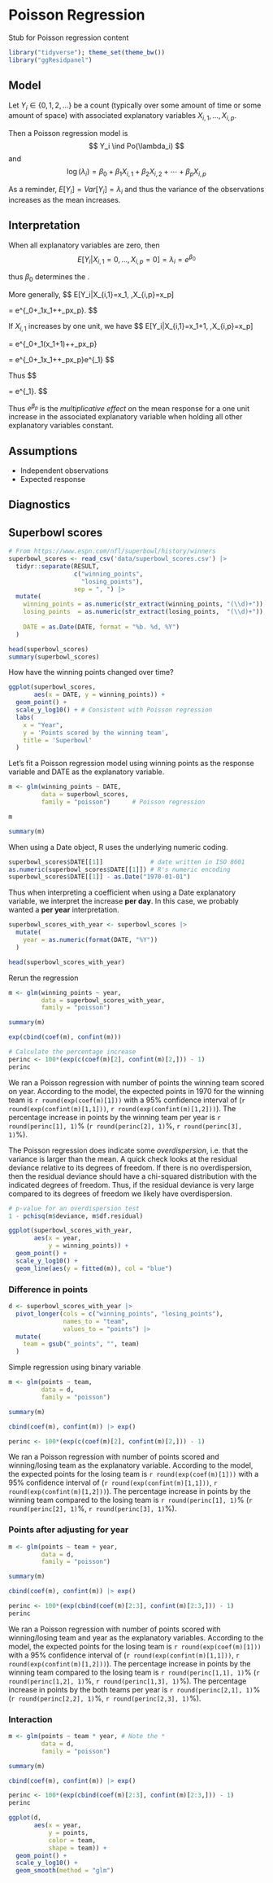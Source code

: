 # Poisson Regression

Stub for Poisson regression content

```r
library("tidyverse"); theme_set(theme_bw())
library("ggResidpanel")
```

## Model

Let $Y_i\in\{0,1,2,\ldots\}$ be a count (typically over some amount of time
or some amount of space) with associated explanatory variables 
$X_{i,1}, \ldots, X_{i,p}$.

Then a Poisson regression model is 
$$
Y_i \ind Po(\lambda_i) 
$$
and
$$
\log(\lambda_i) 
= \beta_0+\beta_1 X_{i,1} + \beta_2 X_{i,2} + \cdots +\beta_p X_{i,p} 
$$

As a reminder, $E[Y_i] = Var[Y_i] = \lambda_i$ and thus the variance of the 
observations increases as the mean increases. 


## Interpretation

When all explanatory variables are zero, then 
$$ 
E[Y_i|X_{i,1}=0, \ldots,X_{i,p}=0]  = \lambda_i  = e^{\beta_0}
$$

thus $\beta_0$ determines the \alert{expected response when all explanatory
variables are zero}.

More generally, 
$$ 
E[Y_i|X_{i,1}=x_1, \ldots,X_{i,p}=x_p] 
 
= e^{\beta_0+\beta_1x_1+\cdots+\beta_px_p}.
$$

If $X_{i,1}$  increases by one unit, we have 
$$ 
E[Y_i|X_{i,1}=x_1+1, \ldots,X_{i,p}=x_p] 
 
= e^{\beta_0+\beta_1(x_1+1)+\cdots+\beta_px_p}

= e^{\beta_0+\beta_1x_1+\cdots+\beta_px_p}e^{\beta_1}
$$

Thus 
$$
\frac{E[Y_i|X_{i,1}=x_1+1, \ldots,X_{i,p}=x_p]}{E[Y_i|X_{i,1}=x_1\phantom{+1}, \ldots,X_{i,p}=x_p]} 
 
= e^{\beta_1}.
$$

Thus $e^{\beta_p}$ is the *multiplicative effect* on the mean response for
a one unit increase in the associated explanatory variable when holding all
other explanatory variables constant.

## Assumptions

- Independent observations
- Expected response 

## Diagnostics



## Superbowl scores

```r
# From https://www.espn.com/nfl/superbowl/history/winners
superbowl_scores <- read_csv('data/superbowl_scores.csv') |>
  tidyr::separate(RESULT, 
                  c("winning_points",
                    "losing_points"),
                  sep = ", ") |>
  mutate(
    winning_points = as.numeric(str_extract(winning_points, "(\\d)+")),
    losing_points  = as.numeric(str_extract(losing_points,  "(\\d)+")),
    
    DATE = as.Date(DATE, format = "%b. %d, %Y")
  )

head(superbowl_scores)
summary(superbowl_scores)
```

How have the winning points changed over time?

```r
ggplot(superbowl_scores,
       aes(x = DATE, y = winning_points)) + 
  geom_point() +
  scale_y_log10() + # Consistent with Poisson regression
  labs(
    x = "Year",
    y = 'Points scored by the winning team',
    title = 'Superbowl'
  )
```

Let's fit a Poisson regression model using winning points as the response 
variable and DATE as the explanatory variable. 

```r
m <- glm(winning_points ~ DATE, 
         data = superbowl_scores, 
         family = "poisson")      # Poisson regression

m
```

```r
summary(m)
```

When using a Date object, R uses the underlying numeric coding.

```r
superbowl_scores$DATE[[1]]             # date written in ISO 8601
as.numeric(superbowl_scores$DATE[[1]]) # R's numeric encoding
superbowl_scores$DATE[[1]] - as.Date("1970-01-01") 
```

Thus when interpreting a coefficient when using a Date explanatory variable, 
we interpret the increase **per day**. 
In this case, we probably wanted a **per year** interpretation. 

```r
superbowl_scores_with_year <- superbowl_scores |>
  mutate(
    year = as.numeric(format(DATE, "%Y"))
  )

head(superbowl_scores_with_year)
```


Rerun the regression

```r
m <- glm(winning_points ~ year, 
         data = superbowl_scores_with_year,
         family = "poisson")

summary(m)
```



```r
exp(cbind(coef(m), confint(m)))

# Calculate the percentage increase
perinc <- 100*(exp(c(coef(m)[2], confint(m)[2,])) - 1) 
perinc
```

We ran a Poisson regression with number of points the winning team scored on
year. 
According to the model, the expected points in 1970 for the winning team is 
`r round(exp(coef(m)[1]))` with a 95\% confidence
interval of (`r round(exp(confint(m)[1,1]))`, `r round(exp(confint(m)[1,2]))`).
The percentage increase in points by the winning team per year is
`r round(perinc[1], 1)`\% (`r round(perinc[2], 1)`\%, `r round(perinc[3], 1)`\%).



The Poisson regression does indicate some *overdispersion*, 
i.e. that the variance is larger than the mean. 
A quick check looks at the residual deviance relative to its degrees of freedom.
If there is no overdispersion, then the residual deviance should have a 
chi-squared distribution with the indicated degrees of freedom. 
Thus, if the residual deviance is very large compared to its degrees of freedom
we likely have overdispersion. 

```r
# p-value for an overdispersion test
1 - pchisq(m$deviance, m$df.residual)
```


```r
ggplot(superbowl_scores_with_year,
       aes(x = year,
           y = winning_points)) +
  geom_point() +
  scale_y_log10() +
  geom_line(aes(y = fitted(m)), col = "blue")
```

### Difference in points

```r
d <- superbowl_scores_with_year |>
  pivot_longer(cols = c("winning_points", "losing_points"),
               names_to = "team",
               values_to = "points") |>
  mutate(
    team = gsub("_points", "", team)
  )
```

Simple regression using binary variable 

```r
m <- glm(points ~ team, 
         data = d,
         family = "poisson")

summary(m)
```

```r
cbind(coef(m), confint(m)) |> exp()

perinc <- 100*(exp(c(coef(m)[2], confint(m)[2,])) - 1) 
```

We ran a Poisson regression with number of points scored and winning/losing
team as the explanatory variable.
According to the model, the expected points for the losing team is 
`r round(exp(coef(m)[1]))` with a 95\% confidence
interval of (`r round(exp(confint(m)[1,1]))`, `r round(exp(confint(m)[1,2]))`).
The percentage increase in points by the winning team compared to the losing 
team is
`r round(perinc[1], 1)`\% (`r round(perinc[2], 1)`\%, `r round(perinc[3], 1)`\%).



### Points after adjusting for year


```r
m <- glm(points ~ team + year, 
         data = d,
         family = "poisson")

summary(m)
```

```r
cbind(coef(m), confint(m)) |> exp()

perinc <- 100*(exp(cbind(coef(m)[2:3], confint(m)[2:3,])) - 1) 
perinc
```

We ran a Poisson regression with number of points scored with winning/losing
team and year as the explanatory variables.
According to the model, the expected points for the losing team is 
`r round(exp(coef(m)[1]))` with a 95\% confidence
interval of (`r round(exp(confint(m)[1,1]))`, `r round(exp(confint(m)[1,2]))`).
The percentage increase in points by the winning team compared to the losing 
team is
`r round(perinc[1,1], 1)`\% (`r round(perinc[1,2], 1)`\%, `r round(perinc[1,3], 1)`\%).
The percentage increase in points by the both teams per year is
`r round(perinc[2,1], 1)`\% (`r round(perinc[2,2], 1)`\%, `r round(perinc[2,3], 1)`\%).


### Interaction



```r
m <- glm(points ~ team * year, # Note the *
         data = d,
         family = "poisson")

summary(m)
```

```r
cbind(coef(m), confint(m)) |> exp()

perinc <- 100*(exp(cbind(coef(m)[2:3], confint(m)[2:3,])) - 1) 
perinc
```


```r
ggplot(d,
       aes(x = year,
           y = points,
           color = team,
           shape = team)) + 
  geom_point() + 
  scale_y_log10() +
  geom_smooth(method = "glm")
```
